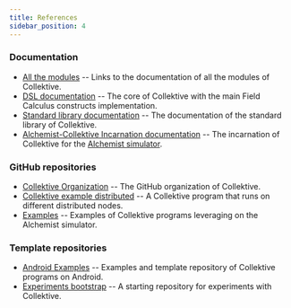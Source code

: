 ```yaml
---
title: References
sidebar_position: 4
---
```


### Documentation
- [All the modules](https://javadoc.io/doc/it.unibo.collektive)
    -- Links to the documentation of all the modules of Collektive.
- [DSL documentation](https://javadoc.io/doc/it.unibo.collektive/collektive-dsl)
    -- The core of Collektive with the main Field Calculus constructs implementation.
- [Standard library documentation](https://javadoc.io/doc/it.unibo.collektive/collektive-stdlib)
    -- The documentation of the standard library of Collektive.
- [Alchemist-Collektive Incarnation documentation](https://javadoc.io/doc/it.unibo.collektive/alchemist-incarnation-collektive)
    -- The incarnation of Collektive for the [Alchemist simulator](https://alchemistsimulator.github.io/index.html).

### GitHub repositories

- [Collektive Organization](https://github.com/Collektive)
    -- The GitHub organization of Collektive.
- [Collektive example distributed](https://github.com/Collektive/collektive-example-distributed)
    -- A Collektive program that runs on different distributed nodes.
- [Examples](https://github.com/Collektive/collektive-examples)
    -- Examples of Collektive programs leveraging on the Alchemist simulator.

### Template repositories

- [Android Examples](https://github.com/Collektive/collektive-example-android)
    -- Examples and template repository of Collektive programs on Android.
- [Experiments bootstrap](https://github.com/Collektive/collektive-experiments-bootstrap)
    -- A starting repository for experiments with Collektive.
